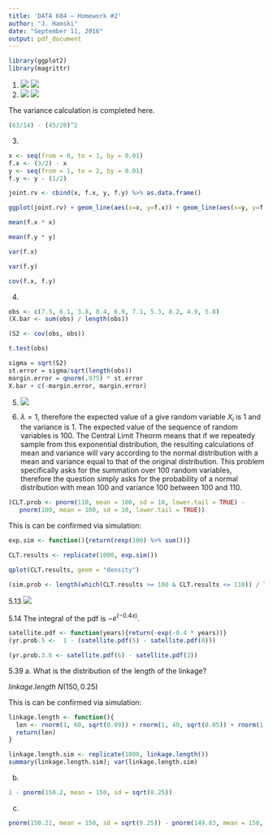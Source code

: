 ```yaml
---
title: 'DATA 604 – Homework #2'
author: "J. Hamski"
date: "September 11, 2016"
output: pdf_document
---
```

```r
library(ggplot2)
library(magrittr)
```
1.  
![](1a.jpg)
![](1b.jpg)  
2.   
![](2.jpg)
![](2b.jpg)  

The variance calculation is completed here.
```r
(63/14) - (45/28)^2
```


3.  
```r
x <- seq(from = 0, to = 1, by = 0.01)
f.x <- (3/2) - x
y <- seq(from = 1, to = 2, by = 0.01)
f.y <- y - (1/2)

joint.rv <- cbind(x, f.x, y, f.y) %>% as.data.frame()

ggplot(joint.rv) + geom_line(aes(x=x, y=f.x)) + geom_line(aes(x=y, y=f.y))
```

```r
mean(f.x * x)
```

```r
mean(f.y * y)
```

```r
var(f.x)
```

```r
var(f.y)
```

```r
cov(f.x, f.y)
```



4.   
```r
obs <- c(7.3, 6.1, 3.8, 8.4, 6.9, 7.1, 5.3, 8.2, 4.9, 5.8)
(X.bar <- sum(obs) / length(obs))
```

```r
(S2 <- cov(obs, obs))
```

```r
t.test(obs)
```

```r
sigma = sqrt(S2)                  
st.error = sigma/sqrt(length(obs))     
margin.error = qnorm(.975) * st.error      
X.bar + c(-margin.error, margin.error) 
```


5.  
![](5.jpg)

6.  
$\lambda = 1$, therefore the expected value of a give random variable $X_i$ is 1 and the variance is 1. The expected value of the sequence of random variables is 100. The Central Limit Theorm means that if we repeatedy sample from this exponential distribution, the resulting calculations of mean and variance will vary according to the normal distribution with a mean and variance equal to that of the original distribution. This problem specifically asks for the summation over 100 random variables, therefore the question simply asks for the probability of a normal distribution with mean 100 and variance 100 between 100 and 110.  

```r
(CLT.prob <- pnorm(110, mean = 100, sd = 10, lower.tail = TRUE) - 
   pnorm(100, mean = 100, sd = 10, lower.tail = TRUE))
```

This is can be confirmed via simulation:
```r
exp.sim <- function(){return(rexp(100) %>% sum())}

CLT.results <- replicate(1000, exp.sim())

qplot(CLT.results, geom = "density")

(sim.prob <- length(which(CLT.results >= 100 & CLT.results <= 110)) / length(CLT.results))
```


5.13
![](5-13a.jpg)


5.14
The integral of the pdf is $-e^{(-0.4x)}$.  

```r
satellite.pdf <- function(years){return(-exp(-0.4 * years))}
(yr.prob.5 <-  1 - (satellite.pdf(5) - satellite.pdf(0)))
```

```r
(yr.prob.3.6 <- satellite.pdf(6) - satellite.pdf(3))
```


5.39
a. 
What is the distribution of the length of the linkage?  

$linkage.length ~ N(150, 0.25)$  

This is can be confirmed via simulation:  
```r
linkage.length <- function(){
  len <- rnorm(1, 60, sqrt(0.09)) + rnorm(1, 40, sqrt(0.05)) + rnorm(1, 50, sqrt(0.11))
  return(len)
}

linkage.length.sim <- replicate(1000, linkage.length())
summary(linkage.length.sim); var(linkage.length.sim)
```

b.  
```r
1 - pnorm(150.2, mean = 150, sd = sqrt(0.25))
```

c. 

```r
pnorm(150.21, mean = 150, sd = sqrt(0.25)) - pnorm(149.83, mean = 150, sd = sqrt(0.25))
```

